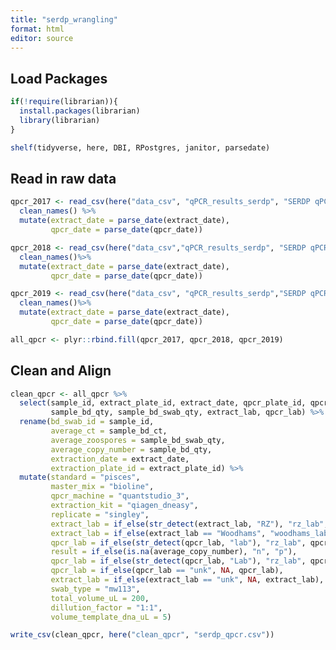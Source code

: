 ```yaml
---
title: "serdp_wrangling"
format: html
editor: source
---
```


## Load Packages

```r

if(!require(librarian)){
  install.packages(librarian)
  library(librarian)
}

shelf(tidyverse, here, DBI, RPostgres, janitor, parsedate)

```

## Read in raw data

```r

qpcr_2017 <- read_csv(here("data_csv", "qPCR_results_serdp", "SERDP qPCR results 2017_220721.csv")) %>% 
  clean_names() %>% 
  mutate(extract_date = parse_date(extract_date),
         qpcr_date = parse_date(qpcr_date))

qpcr_2018 <- read_csv(here("data_csv","qPCR_results_serdp", "SERDP qPCR results 2018_191129.csv")) %>% 
  clean_names()%>% 
  mutate(extract_date = parse_date(extract_date),
         qpcr_date = parse_date(qpcr_date))

qpcr_2019 <- read_csv(here("data_csv", "qPCR_results_serdp","SERDP qPCR results 2019_220721.csv")) %>% 
  clean_names()%>% 
  mutate(extract_date = parse_date(extract_date),
         qpcr_date = parse_date(qpcr_date))

all_qpcr <- plyr::rbind.fill(qpcr_2017, qpcr_2018, qpcr_2019) 

```

## Clean and Align

```r
clean_qpcr <- all_qpcr %>% 
  select(sample_id, extract_plate_id, extract_date, qpcr_plate_id, qpcr_date, sample_bd_ct, 
         sample_bd_qty, sample_bd_swab_qty, extract_lab, qpcr_lab) %>% 
  rename(bd_swab_id = sample_id,
         average_ct = sample_bd_ct,
         average_zoospores = sample_bd_swab_qty,
         average_copy_number = sample_bd_qty,
         extraction_date = extract_date,
         extraction_plate_id = extract_plate_id) %>% 
  mutate(standard = "pisces",
         master_mix = "bioline",
         qpcr_machine = "quantstudio_3",
         extraction_kit = "qiagen_dneasy",
         replicate = "singley",
         extract_lab = if_else(str_detect(extract_lab, "RZ"), "rz_lab", extract_lab),
         extract_lab = if_else(extract_lab == "Woodhams", "woodhams_lab", extract_lab),
         qpcr_lab = if_else(str_detect(qpcr_lab, "lab"), "rz_lab", qpcr_lab),
         result = if_else(is.na(average_copy_number), "n", "p"),
         qpcr_lab = if_else(str_detect(qpcr_lab, "Lab"), "rz_lab", qpcr_lab),
         qpcr_lab = if_else(qpcr_lab == "unk", NA, qpcr_lab),
         extract_lab = if_else(extract_lab == "unk", NA, extract_lab),
         swab_type = "mw113",
         total_volume_uL = 200,  
         dillution_factor = "1:1",
         volume_template_dna_uL = 5)

write_csv(clean_qpcr, here("clean_qpcr", "serdp_qpcr.csv"))

```
